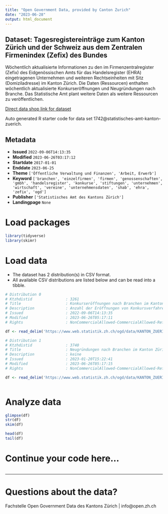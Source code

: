 ```yaml
---
title: "Open Government Data, provided by Canton Zurich"
date: "2023-06-28"
output: html_document
---
```


## Dataset: Tagesregistereinträge zum Kanton Zürich und der Schweiz aus dem Zentralen Firmenindex (Zefix) des Bundes

Wöchentlich aktualisierte Informationen zu den im Firmenzentralregister (Zefix) des Eidgenössischen Amts für das Handelsregister (EHRA) eingetragenen Unternehmen und weiteren Rechtseinheiten mit Sitz (Domiziladresse) im Kanton Zürich. Die Daten (Ressourcen) enthalten wöchentlich aktualisierte Konkurseröffnungen und Neugründungen nach Branche. Das Statistische Amt plant weitere Daten als weitere Ressourcen zu veröffentlichen.

[Direct data shop link for dataset](https://www.zh.ch/de/politik-staat/opendata.html#/datasets/1742@statistisches-amt-kanton-zuerich)

Auto generated R starter code for data set 1742@statistisches-amt-kanton-zuerich.

## Metadata

- **Issued** `2022-09-06T14:13:35`
- **Modified** `2023-06-26T03:17:12`
- **Startdate** `2017-01-01`
- **Enddate** `2023-06-25`
- **Theme** `['Öffentliche Verwaltung und Finanzen', 'Arbeit, Erwerb']`
- **Keyword** `['branchen', 'einzelfirmen', 'firmen', 'genossenschaften', 'gmbh', 'handelsregister', 'konkurse', 'stiftungen', 'unternehmen', 'wirtschaft', 'vereine', 'unternehmensdaten', 'shab', 'ehra', 'zefix', 'ogd']`
- **Publisher** `['Statistisches Amt des Kantons Zürich']`
- **Landingpage** `None`


# Load packages

```r

library(tidyverse)
library(skimr)

```

# Load data

-   The dataset has 2 distribution(s) in CSV format.
-   All available CSV distributions are listed below and can be read into a tibble.

```r

# Distribution 0
# Ktzhdistid               : 3261
# Title                    : Konkurseröffnungen nach Branchen im Kanton Zürich und der Schweiz insgesamt, wöchentlich aktualisiert
# Description              : Anzahl der Eröffnungen von Konkursverfahren gegen Unternehmen und weitere Rechtseinheiten, wie sie im Zentralen Firmenindex (Zefix) mit Mutationstyp "KE Auflösung inf. Konkurs" ausgewiesenen sind. Die Meldungen werden mit den Branchenklassifikationen gemäss der Allgemeinen Systematik der Wirtschaftszweige (NOGA) angereichert und nach Branchen-Abschnitten (Grossbuchstaben) aggregiert. Aufgrund von Unterschieden bei der Datenerhebung kann es zu Abweichungen von anderen Auswertungen (zB. von kantonalen Handelsregisterämtern) kommen. Variabeln: 'br_abschnitt_red' = Auswahl von Branchen-Abschnitten (Grossbuchstaben) gemäss der Allgemeinen Systematik der Wirtschaftszweige (NOGA); 'location' = Kantonskürzel oder 'CH' für die Schweiz insgesamt; 'date' = Datum der Publikation im Schweizerischen Handelsamtsblatt (SHAB), die im Normalfall einige Tage nach der Publikation durch die kantonalen Ämter erfolgt; 'value' = Anzahl erstmaliger Konkursverfahrenseröffnungen per SHAB-Publikationsdatum; 'cumsum_diff' = Differenz der Anzahl Konkursverfahrenseröffnungen am SHAB-Publikationsdatum verglichen mit dem Durchschnitt Konkurseröffnungen der Vergleichsperiode 2017 bis 2019.
# Issued                   : 2022-09-06T14:13:35
# Modified                 : 2023-06-26T05:17:11
# Rights                   : NonCommercialAllowed-CommercialAllowed-ReferenceRequired

df <- read_delim('https://www.web.statistik.zh.ch/ogd/data/KANTON_ZUERICH_ZEFIX_Konkurse.csv')

# Distribution 1
# Ktzhdistid               : 3740
# Title                    : Neugründungen nach Branchen im Kanton Zürich und der Schweiz insgesamt, wöchentlich aktualisiert
# Description              : keine
# Issued                   : 2023-01-20T15:22:41
# Modified                 : 2023-06-26T05:17:15
# Rights                   : NonCommercialAllowed-CommercialAllowed-ReferenceRequired

df <- read_delim('https://www.web.statistik.zh.ch/ogd/data/KANTON_ZUERICH_ZEFIX_Neugruendungen.csv')



```

# Analyze data

```r

glimpse(df)
str(df)
skim(df)

head(df)
tail(df)

```

# Continue your code here...

```r

```

------------------------------------------------------------------------

# Questions about the data?

Fachstelle Open Government Data des Kantons Zürich | info@open.zh.ch
